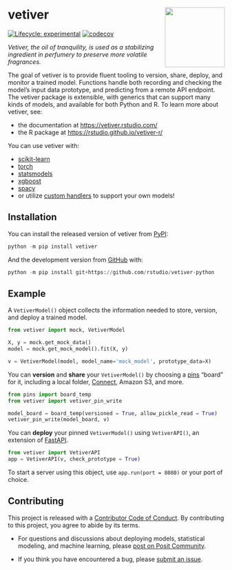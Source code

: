 # vetiver <a href='https://rstudio.github.io/vetiver-python/'><img src='figures/logo.png' align="right" height="139" /></a>

<!-- badges: start -->

[![Lifecycle:
experimental](https://img.shields.io/badge/lifecycle-experimental-orange.svg)](https://lifecycle.r-lib.org/articles/stages.html#experimental) [![codecov](https://codecov.io/gh/isabelizimm/vetiver-python/branch/main/graph/badge.svg?token=CW6JHVS6ZX)](https://codecov.io/gh/isabelizimm/vetiver-python)

<!-- badges: end -->

_Vetiver, the oil of tranquility, is used as a stabilizing ingredient in perfumery to preserve more volatile fragrances._

The goal of vetiver is to provide fluent tooling to version, share, deploy, and monitor a trained model. Functions handle both recording and checking the model's input data prototype, and predicting from a remote API endpoint. The vetiver package is extensible, with generics that can support many kinds of models, and available for both Python and R. To learn more about vetiver, see:

- the documentation at <https://vetiver.rstudio.com/>
- the R package at <https://rstudio.github.io/vetiver-r/>

You can use vetiver with:

-   [scikit-learn](https://scikit-learn.org/)
-   [torch](https://pytorch.org/)
-   [statsmodels](https://www.statsmodels.org/stable/index.html)
-   [xgboost](https://xgboost.readthedocs.io/en/stable/)
-   [spacy](https://spacy.io/)
-   or utilize [custom handlers](https://rstudio.github.io/vetiver-python/stable/advancedusage/custom_handler.html) to support your own models!

## Installation

You can install the released version of vetiver from [PyPI](https://pypi.org/project/vetiver/):

```python
python -m pip install vetiver
```

And the development version from [GitHub](https://github.com/rstudio/vetiver-python) with:

```python
python -m pip install git+https://github.com/rstudio/vetiver-python
```

## Example

A `VetiverModel()` object collects the information needed to store, version, and deploy a trained model.

```python
from vetiver import mock, VetiverModel

X, y = mock.get_mock_data()
model = mock.get_mock_model().fit(X, y)

v = VetiverModel(model, model_name='mock_model', prototype_data=X)
```

You can **version** and **share** your `VetiverModel()` by choosing a [pins](https://rstudio.github.io/pins-python/) "board" for it, including a local folder, [Connect](https://posit.co/products/enterprise/connect/), Amazon S3, and more.

```python
from pins import board_temp
from vetiver import vetiver_pin_write

model_board = board_temp(versioned = True, allow_pickle_read = True)
vetiver_pin_write(model_board, v)
```

You can **deploy** your pinned `VetiverModel()` using `VetiverAPI()`, an extension of [FastAPI](https://fastapi.tiangolo.com/).

```python
from vetiver import VetiverAPI
app = VetiverAPI(v, check_prototype = True)
```

To start a server using this object, use `app.run(port = 8080)` or your port of choice.

## Contributing

This project is released with a [Contributor Code of Conduct](https://www.contributor-covenant.org/version/2/1/CODE_OF_CONDUCT.html). By contributing to this project, you agree to abide by its terms.

- For questions and discussions about deploying models, statistical modeling, and machine learning, please [post on Posit Community](https://forum.posit.co/new-topic?category_id=15&tags=vetiver,question).

- If you think you have encountered a bug, please [submit an issue](https://github.com/rstudio/vetiver-python/issues).
